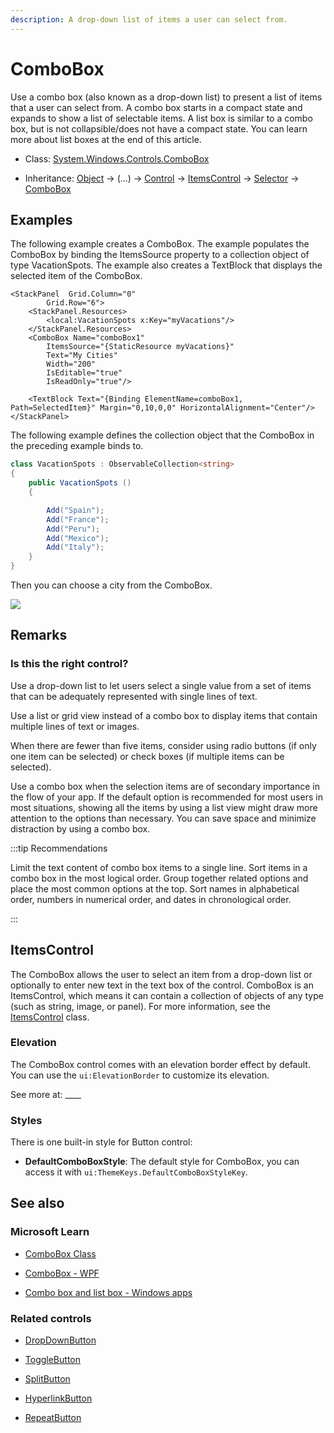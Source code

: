 ```yaml
---
description: A drop-down list of items a user can select from.
---
```


# ComboBox

Use a combo box (also known as a drop-down list) to present a list of items that a user can select from. A combo box starts in a compact state and expands to show a list of selectable items. A list box is similar to a combo box, but is not collapsible/does not have a compact state. You can learn more about list boxes at the end of this article.

- Class: [System.Windows.Controls](https://learn.microsoft.com/en-us/dotnet/api/system.windows.controls)[.ComboBox](https://learn.microsoft.com/en-us/dotnet/api/system.windows.controls.combobox)

- Inheritance: [Object](https://learn.microsoft.com/en-us/dotnet/api/system.object) → (...) → [Control](https://learn.microsoft.com/en-us/dotnet/api/system.windows.controls.control) → [ItemsControl](https://learn.microsoft.com/en-us/dotnet/api/system.windows.controls.itemscontrol) → [Selector](https://learn.microsoft.com/en-us/dotnet/api/system.windows.controls.primitives.selector) → [ComboBox](https://learn.microsoft.com/en-us/dotnet/api/system.windows.controls.combobox)



## Examples

The following example creates a ComboBox. The example populates the ComboBox by binding the ItemsSource property to a collection object of type VacationSpots. The example also creates a TextBlock that displays the selected item of the ComboBox.

```xaml
<StackPanel  Grid.Column="0"
        Grid.Row="6">
    <StackPanel.Resources>
        <local:VacationSpots x:Key="myVacations"/>
    </StackPanel.Resources>
    <ComboBox Name="comboBox1"
        ItemsSource="{StaticResource myVacations}"
        Text="My Cities"
        Width="200"
        IsEditable="true"
        IsReadOnly="true"/>

    <TextBlock Text="{Binding ElementName=comboBox1, Path=SelectedItem}" Margin="0,10,0,0" HorizontalAlignment="Center"/>
</StackPanel>
```

The following example defines the collection object that the ComboBox in the preceding example binds to.

```csharp
class VacationSpots : ObservableCollection<string>
{
    public VacationSpots ()
    {

        Add("Spain");
        Add("France");
        Add("Peru");
        Add("Mexico");
        Add("Italy");
    }
}
```

Then you can choose a city from the ComboBox.

![](combobox-vacation-spot.png)

## Remarks

### Is this the right control?

Use a drop-down list to let users select a single value from a set of items that can be adequately represented with single lines of text.

Use a list or grid view instead of a combo box to display items that contain multiple lines of text or images.

When there are fewer than five items, consider using radio buttons (if only one item can be selected) or check boxes (if multiple items can be selected).

Use a combo box when the selection items are of secondary importance in the flow of your app. If the default option is recommended for most users in most situations, showing all the items by using a list view might draw more attention to the options than necessary. You can save space and minimize distraction by using a combo box.

:::tip Recommendations

Limit the text content of combo box items to a single line.
Sort items in a combo box in the most logical order. Group together related options and place the most common options at the top. Sort names in alphabetical order, numbers in numerical order, and dates in chronological order.

:::

## ItemsControl

The ComboBox allows the user to select an item from a drop-down list or optionally to enter new text in the text box of the control. ComboBox is an ItemsControl, which means it can contain a collection of objects of any type (such as string, image, or panel). For more information, see the [ItemsControl](https://learn.microsoft.com/en-us/dotnet/api/system.windows.controls.itemscontrol) class.

### Elevation

The ComboBox control comes with an elevation border effect by default. You can use the `ui:ElevationBorder` to customize its elevation.

See more at: ____

### Styles

There is one built-in style for Button control:

- **DefaultComboBoxStyle**: The default style for ComboBox, you can access it with `ui:ThemeKeys.DefaultComboBoxStyleKey`.

## See also

### Microsoft Learn

- [ComboBox Class](https://learn.microsoft.com/en-us/dotnet/api/system.windows.controls.combobox)

- [ComboBox - WPF](https://learn.microsoft.com/en-us/dotnet/desktop/wpf/controls/combobox)

- [Combo box and list box - Windows apps](https://learn.microsoft.com/en-us/windows/apps/design/controls/combo-box)

### Related controls

- [DropDownButton](./dropdown-button)

- [ToggleButton](./toggle-button)

- [SplitButton](./split-button)

- [HyperlinkButton](./hyperlink-button)

- [RepeatButton](./repeat-button)